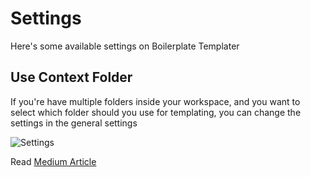 # Settings

Here's some available settings on Boilerplate Templater

## Use Context Folder

If you're have multiple folders inside your workspace, and you want to select which folder should you use for templating, you can change the settings in the general settings

![Settings](https://media1.giphy.com/media/v1.Y2lkPTc5MGI3NjExczhsd2pkdjdzZGx2NzQzb20zYjk3OXB0NzIwaXkxamo2MTFnenNpaiZlcD12MV9pbnRlcm5hbF9naWZfYnlfaWQmY3Q9Zw/BTUZlAOsQxvG90FGtM/giphy.gif)

Read [Medium Article](https://medium.com/p/27fb021a07dd)
